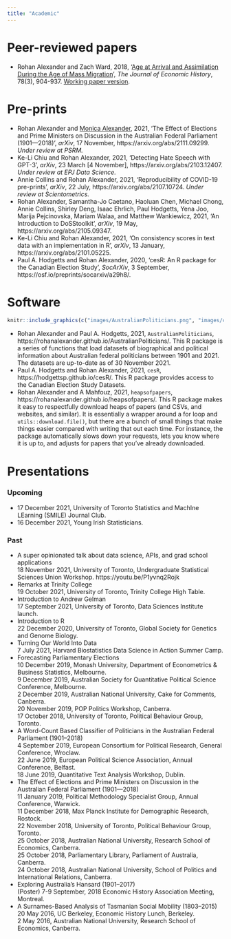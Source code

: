 ```yaml
---
title: "Academic"
---
```




# Peer-reviewed papers

* Rohan Alexander and Zach Ward, 2018, '[Age at Arrival and Assimilation During the Age of Mass Migration](https://www.cambridge.org/core/journals/journal-of-economic-history/article/age-at-arrival-and-assimilation-during-the-age-of-mass-migration/85FDB674232C30BDD889711D343F22FE)', *The Journal of Economic History*, 78(3), 904-937. [Working paper version](pdfs/2018_02_21-Age_at_arrival.pdf).



# Pre-prints

* Rohan Alexander and [Monica Alexander](monicaalexander.com), 2021, 'The Effect of Elections and Prime Ministers on Discussion in the Australian Federal Parliament (1901—2018)', *arXiv*, 17 November, https://arxiv.org/abs/2111.09299. *Under review at PSRM.*
* Ke-Li Chiu and Rohan Alexander, 2021, 'Detecting Hate Speech with GPT-3', *arXiv*, 23 March [4 November], https://arxiv.org/abs/2103.12407. *Under review at EPJ Data Science.*
* Annie Collins and Rohan Alexander, 2021, 'Reproducibility of COVID-19 pre-prints', *arXiv*, 22 July, https://arxiv.org/abs/2107.10724. *Under review at Scientometrics.*
* Rohan Alexander, Samantha-Jo Caetano, Haoluan Chen, Michael Chong, Annie Collins, Shirley Deng, Isaac Ehrlich, Paul Hodgetts, Yena Joo, Marija Pejcinovska, Mariam Walaa, and Matthew Wankiewicz, 2021, 'An Introduction to DoSStoolkit', *arXiv*, 19 May, https://arxiv.org/abs/2105.09347.
* Ke-Li Chiu and Rohan Alexander, 2021, 'On consistency scores in text data with an implementation in R', *arXiv*, 13 January, https://arxiv.org/abs/2101.05225.
* Paul A. Hodgetts and Rohan Alexander, 2020, 'cesR: An R package for the Canadian Election Study', *SocArXiv*, 3 September, https://osf.io/preprints/socarxiv/a29h8/.


# Software

```r
knitr::include_graphics(c("images/AustralianPoliticians.png", "images/cesR_hex.png", "images/heapsofpapers_hex.png")) 
```

* Rohan Alexander and Paul A. Hodgetts, 2021, `AustralianPoliticians`, https://rohanalexander.github.io/AustralianPoliticians/. This R package is a series of functions that load datasets of biographical and political information about Australian federal politicians between 1901 and 2021. The datasets are up-to-date as of 30 November 2021.
* Paul A. Hodgetts and Rohan Alexander, 2021, `cesR`, https://hodgettsp.github.io/cesR/. This R package provides access to the Canadian Election Study Datasets.
* Rohan Alexander and A Mahfouz, 2021, `heapsofpapers`, https://rohanalexander.github.io/heapsofpapers/. This R package makes it easy to respectfully download heaps of papers (and CSVs, and websites, and similar). It is essentially a wrapper around a for loop and `utils::download.file()`, but there are a bunch of small things that make things easier compared with writing that out each time. For instance, the package automatically slows down your requests, lets you know where it is up to, and adjusts for papers that you’ve already downloaded.







# Presentations

### Upcoming

- 17 December 2021, University of Toronto Statistics and MachIne LEarning (SMILE) Journal Club.
- 16 December 2021, Young Irish Statisticians.



### Past

* A super opinionated talk about data science, APIs, and grad school applications   
    18 November 2021, University of Toronto, Undergraduate Statistical Sciences Union Workshop. https://youtu.be/P1yvnq2Rojk
* Remarks at Trinity College   
    19 October 2021, University of Toronto, Trinity College High Table.
* Introduction to Andrew Gelman   
    17 September 2021, University of Toronto, Data Sciences Institute launch.
* Introduction to R   
    22 December 2020, University of Toronto, Global Society for Genetics and Genome Biology.
* Turning Our World Into Data   
    7 July 2021, Harvard Biostatistics Data Science in Action Summer Camp.  
* Forecasting Parliamentary Elections  
    10 December 2019, Monash University, Department of Econometrics & Business Statistics, Melbourne.  
    9 December 2019, Australian Society for Quantitative Political Science Conference, Melbourne.  
    2 December 2019, Australian National University, Cake for Comments, Canberra.  
    20 November 2019, POP Politics Workshop, Canberra.  
    17 October 2018, University of Toronto, Political Behaviour Group, Toronto.  
* A Word-Count Based Classifier of Politicians in the Australian Federal Parliament (1901--2018)  
    4 September 2019, European Consortium for Political Research, General Conference, Wroclaw.  
    22 June 2019, European Political Science Association, Annual Conference, Belfast.  
    18 June 2019, Quantitative Text Analysis Workshop, Dublin.
*  The Effect of Elections and Prime Ministers on Discussion in the Australian Federal Parliament (1901—2018)  
    11 January 2019, Political Methodology Specialist Group, Annual Conference, Warwick.  
    11 December 2018, Max Planck Institute for Demographic Research, Rostock.  
    22 November 2018, University of Toronto, Political Behaviour Group, Toronto.  
    25 October 2018, Australian National University, Research School of Economics, Canberra.  
    25 October 2018, Parliamentary Library, Parliament of Australia, Canberra.  
    24 October 2018, Australian National University, School of Politics and International Relations, Canberra. 
* Exploring Australia's Hansard (1901--2017)  
    (Poster) 7-9 September, 2018 Economic History Association Meeting, Montreal.
* A Surnames-Based Analysis of Tasmanian Social Mobility (1803--2015)  
    20 May 2016, UC Berkeley, Economic History Lunch, Berkeley.  
    2 May 2016, Australian National University, Research School of Economics, Canberra.


